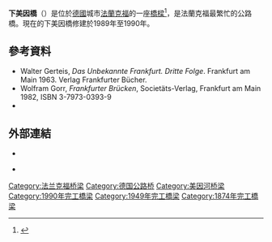 '''下美因橋'''（{{lang-de|Untermainbrücke}}）是位於[[德國|德國]]城市[[法蘭克福|法蘭克福]]的一座[[橋樑|橋樑]]<ref name="wsv1">{{Internetquelle | url=http://www.fgs.wsv.de/kostenlose_downloads/produkte_muster/images/Streckenatlas_Main_I.pdf | titel=Streckenatlas Main I | autor=Wasser- und Schiffahrtsverwaltung des Bundes | hrsg= | datum=2010 | format=PDF 11 MB | seiten=42 | zugriff=2015-01-22 | offline=ja | archiv-url=https://web.archive.org/web/20150114232205/http://www.fgs.wsv.de/kostenlose_downloads/produkte_muster/images/Streckenatlas_Main_I.pdf | archiv-datum=2015-01-14 | title=存档副本 | accessdate=2015-01-15 | archiveurl=https://web.archive.org/web/20150114232205/http://www.fgs.wsv.de/kostenlose_downloads/produkte_muster/images/Streckenatlas_Main_I.pdf | archivedate=2015-01-14 | deadurl=yes }} {{Wayback|url=http://www.fgs.wsv.de/kostenlose_downloads/produkte_muster/images/Streckenatlas_Main_I.pdf |date=20150114232205 }}</ref>，是法蘭克福最繁忙的公路橋。現在的下美因橋修建於1989年至1990年。
==參考資料==
<references />
* Walter Gerteis, ''Das Unbekannte Frankfurt. Dritte Folge''. Frankfurt am Main 1963. Verlag Frankfurter Bücher.
* Wolfram Gorr, ''Frankfurter Brücken'', Societäts-Verlag, Frankfurt am Main 1982, ISBN 3-7973-0393-9
* {{BibISBN|3496012366|Seiten=28|Kommentar = deutsch, englisch}}
== 外部連結 ==
{{Commonscat|Untermainbrücke|美茵河大橋}}

* {{Structurae|structures|s0005226}}
* {{internetquelle|url=http://www.aufbau-ffm.de/serie/Teil9-10/teil9.html|titel=Der Wiederaufbau der Innenstadtbrücken|zugriff=2014-05-07|archiv-url=https://web.archive.org/web/20130413011149/http://www.aufbau-ffm.de/serie/Teil9-10/teil9.html|archiv-datum=2013-04-13}} {{Wayback|url=http://www.aufbau-ffm.de/serie/Teil9-10/teil9.html |date=20130413011149 }}
[[Category:法兰克福桥梁|Category:法兰克福桥梁]]
[[Category:德国公路桥|Category:德国公路桥]]
[[Category:美因河桥梁|Category:美因河桥梁]]
[[Category:1990年完工橋梁|Category:1990年完工橋梁]]
[[Category:1949年完工橋梁|Category:1949年完工橋梁]]
[[Category:1874年完工橋梁|Category:1874年完工橋梁]]